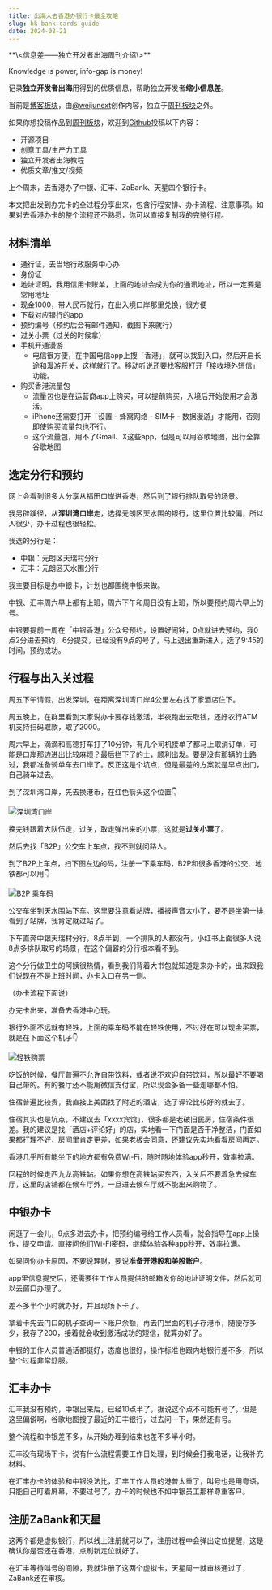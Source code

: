 ```yaml
---
title: 出海人去香港办银行卡最全攻略
slug: hk-bank-cards-guide
date: 2024-08-21
---
```


<Aside>
**\<信息差——独立开发者出海周刊介绍\>**

Knowledge is power, info-gap is money!

记录**独立开发者出海**用得到的优质信息，帮助独立开发者**缩小信息差**。

当前是[博客板块](/blogs)，由[@weijunext](https://x.com/intent/follow?screen_name=weijunext)创作内容，独立于[周刊板块](/)之外。

如果你想投稿作品到[周刊板块](/)，欢迎到[Github](https://github.com/weijunext/gapis.money/issues)投稿以下内容：
- 开源项目
- 创意工具/生产力工具
- 独立开发者出海教程
- 优质文章/推文/视频
</Aside>

上个周末，去香港办了中银、汇丰、ZaBank、天星四个银行卡。

本文把出发到办完卡的全过程分享出来，包含行程安排、办卡流程、注意事项。如果对去香港办卡的整个流程还不熟悉，你可以直接复制我的完整行程。

## 材料清单

- 通行证，去当地行政服务中心办
- 身份证
- 地址证明，我用信用卡账单，上面的地址会成为你的通讯地址，所以一定要是常用地址
- 现金1000，带人民币就行，在出入境口岸那里兑换，很方便
- 下载对应银行的app
- 预约编号（预约后会有邮件通知，截图下来就行）
- 过关小票（过关的时候拿）
- 手机开通漫游
  - 电信很方便，在中国电信app上搜「香港」，就可以找到入口，然后开启长途和漫游开关，这样就行了。移动听说还要找客服打开「接收境外短信」功能。
- 购买香港流量包
  - 流量包也是在运营商app上购买，可以提前购买，入境后开始使用才会激活。
  - iPhone还需要打开「设置 - 蜂窝网络 - SIM卡 - 数据漫游」才能用，否则即使购买流量包也不行。
  - 这个流量包，用不了Gmail、X这些app，但是可以用谷歌地图，出行全靠谷歌地图


## 选定分行和预约
网上会看到很多人分享从福田口岸进香港，然后到了银行排队取号的场景。

我另辟蹊径，从**深圳湾口岸**走，选择元朗区天水围的银行，这里位置比较偏，所以人很少，办卡过程也很轻松。

我选的分行是：

- 中银：元朗区天瑞村分行
- 汇丰：元朗区天水围分行

我主要目标是办中银卡，计划也都围绕中银来做。

中银、汇丰周六早上都有上班，周六下午和周日没有上班，所以要预约周六早上的号。

中银要提前一周在「中银香港」公众号预约，设置好闹钟，0点就进去预约，我0点2分进去预约，6分提交，已经没有9点的号了，马上退出重新进入，选了9:45的时间，预约成功。

## 行程与出入关过程

周五下午请假，出发深圳，在距离深圳湾口岸4公里左右找了家酒店住下。

周五晚上，在群里看到大家说办卡要存钱激活，半夜跑出去取钱，还好农行ATM机支持扫码取款，取了2000。

周六早上，滴滴和高德打车打了10分钟，有几个司机接单了都马上取消订单，可能是口岸那边进出比较麻烦？最后拦下了的士，顺利出发。要是没有那辆的士路过，我都准备骑单车去口岸了。反正这是个坑点，但是最差的方案就是早点出门，自己骑车过去。

到了深圳湾口岸，先去换港币，在红色箭头这个位置👇

![深圳湾口岸](/assets/blogs/004/kouan.webp)

换完钱跟着大队伍走，过关，取走弹出来的小票，这就是**过关小票**了。

然后去找「B2P」公交车上车点，找不到就问路人。

到了B2P上车点，扫下图左边的码，注册一下乘车码，B2P和很多香港的公交、地铁都可以用👇

![B2P 乘车码](/assets/blogs/004/chengchema.webp)

公交车坐到天水围站下车。这里要注意看站牌，播报声音太小了，要不是坐第一排看到了站牌，我肯定就过站了。

下车直奔中银天瑞村分行，8点半到，一个排队的人都没有，小红书上面很多人说8点多排队取号的场景，在这个偏僻的分行根本看不到。

这个分行做卫生的阿姨很热情，看到我们背着大书包就知道是来办卡的，出来跟我们说现在不是上班时间，办卡入口在另一侧。

（办卡流程下面说）

办完卡出来，准备去香港中心玩。

银行外面不远就有轻铁，上面的乘车码不能在轻铁使用，不过好在可以现金买票，就是在下面这个机子👇

![轻铁购票](/assets/blogs/004/qingtiegoupiao.webp)

吃饭的时候，餐厅普遍不允许自带饮料，或者说不欢迎自带饮料，所以最好不要喝自己带的。有的餐厅还不能用微信支付宝，所以现金多备一些走哪都不怕。

住宿普遍比较贵，我直接上美团找了附近的酒店，选了评论比较好的就去了。

住宿其实也是坑点，不建议去「xxxx宾馆」，很多都是老破旧民房，住宿条件很差。我的建议是找「酒店+评论好」的店，实地看一下门面是否干净整洁，门面如果都打理不好，房间里肯定更差，如果老板会同意，还建议先实地看看房间再定。

香港几乎所有能坐下的地方都有免费Wi-Fi，随时随地体验app秒开，效率拉满。

回程的时候走西九龙高铁站。如果你想在高铁站买东西，入关后不要着急去候车厅，这里的店铺都在候车厅外，一旦进去候车厅就不能出来购物了。

## 中银办卡

闲逛了一会儿，9点多进去办卡，把预约编号给工作人员看，就会指导在app上操作，提交申请。直接问他们Wi-Fi密码，继续体验各种app秒开，效率拉满。

如果问你办卡原因，不要说理财，要说**准备开港股和美股账户**。

app里信息提交后，还需要往工作人员提供的邮箱发你的地址证明文件，然后就可以去窗口办理了。

差不多半个小时就办好，并且现场下卡了。

拿着卡先去门口的机子查询一下账户余额，再去门里面的机子存港币，随便存多少，我存了200，接着就会收到激活成功的短信，就算办好了。

中银的工作人员普通话都挺好，态度也很好，操作标准也跟内地银行差不多，所以整个过程非常舒服。

## 汇丰办卡

汇丰我没有预约，中银出来后，已经10点半了，据说这个点不可能有号了，但是这里偏僻啊，谷歌地图搜了最近的汇丰银行，过去问一下，果然还有号。

整个流程和中银差不多，从开始办理到结束也差不多半小时。

汇丰没有现场下卡，说有什么流程需要工作日处理，到时候会打我电话，让我补充材料。

在汇丰办卡的体验和中银没法比，汇丰工作人员的港普太重了，叫号也是用粤语，只能自己盯着屏幕，不要过号了，办卡的时候也不如中银员工那样尊重客户。

## 注册ZaBank和天星

这两个都是虚拟银行，所以线上注册就可以了，注册过程中会弹出定位提醒，这是确认你是否还在香港，点刷新定位就好了。

在汇丰等待叫号的间隙，我就注册了这两个虚拟卡，天星周一就审核通过了，ZaBank还在审核。

